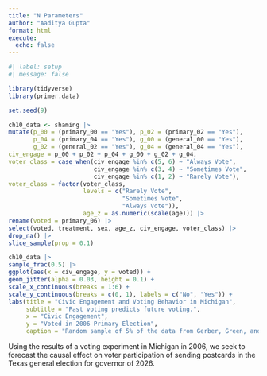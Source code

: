 ```yaml
---
title: "N Parameters"
author: "Aaditya Gupta"
format: html
execute: 
  echo: false
---
```


```r
#| label: setup
#| message: false

library(tidyverse)
library(primer.data)
```

```r
set.seed(9)

ch10_data <- shaming |>
mutate(p_00 = (primary_00 == "Yes"), p_02 = (primary_02 == "Yes"),
       p_04 = (primary_04 == "Yes"), g_00 = (general_00 == "Yes"),
       g_02 = (general_02 == "Yes"), g_04 = (general_04 == "Yes"),
civ_engage = p_00 + p_02 + p_04 + g_00 + g_02 + g_04,
voter_class = case_when(civ_engage %in% c(5, 6) ~ "Always Vote",
                        civ_engage %in% c(3, 4) ~ "Sometimes Vote",
                        civ_engage %in% c(1, 2) ~ "Rarely Vote"),
voter_class = factor(voter_class, 
                     levels = c("Rarely Vote", 
                                "Sometimes Vote", 
                                "Always Vote")), 
                     age_z = as.numeric(scale(age))) |>
rename(voted = primary_06) |>
select(voted, treatment, sex, age_z, civ_engage, voter_class) |>
drop_na() |>
slice_sample(prop = 0.1)

ch10_data |>
sample_frac(0.5) |>
ggplot(aes(x = civ_engage, y = voted)) +
geom_jitter(alpha = 0.03, height = 0.1) +
scale_x_continuous(breaks = 1:6) +
scale_y_continuous(breaks = c(0, 1), labels = c("No", "Yes")) +
labs(title = "Civic Engagement and Voting Behavior in Michigan",
     subtitle = "Past voting predicts future voting.",
     x = "Civic Engagement",
     y = "Voted in 2006 Primary Election",
     caption = "Random sample of 5% of the data from Gerber, Green, and Larimer (2008)")
```

Using the results of a voting experiment in Michigan in 2006, we seek to forecast the causal effect on voter participation of sending postcards in the Texas general election for governor of 2026.
